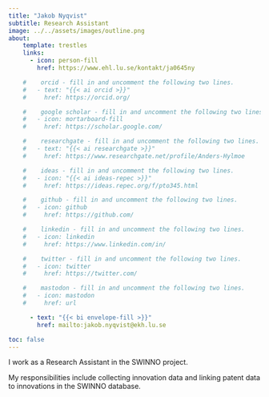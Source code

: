 ```yaml
---
title: "Jakob Nyqvist"
subtitle: Research Assistant
image: ../../assets/images/outline.png
about:
    template: trestles
    links:
      - icon: person-fill
        href: https://www.ehl.lu.se/kontakt/ja0645ny

    #    orcid - fill in and uncomment the following two lines.
    #   - text: "{{< ai orcid >}}"
    #     href: https://orcid.org/

    #    google scholar - fill in and uncomment the following two lines.
    #   - icon: mortarboard-fill
    #     href: https://scholar.google.com/

    #    researchgate - fill in and uncomment the following two lines.
    #   - text: "{{< ai researchgate >}}"
    #     href: https://www.researchgate.net/profile/Anders-Hylmoe

    #    ideas - fill in and uncomment the following two lines.
    #   - icon: "{{< ai ideas-repec >}}"
    #     href: https://ideas.repec.org/f/pto345.html

    #    github - fill in and uncomment the following two lines.
    #   - icon: github
    #     href: https://github.com/

    #    linkedin - fill in and uncomment the following two lines.
    #   - icon: linkedin
    #     href: https://www.linkedin.com/in/

    #    twitter - fill in and uncomment the following two lines.
    #   - icon: twitter
    #     href: https://twitter.com/

    #    mastodon - fill in and uncomment the following two lines.
    #   - icon: mastodon
    #     href: url

      - text: "{{< bi envelope-fill >}}"
        href: mailto:jakob.nyqvist@ekh.lu.se

toc: false
---
```


:::{.text-bigger}

I work as a Research Assistant in the SWINNO project.

My responsibilities include collecting innovation data and linking patent data
to innovations in the SWINNO database.
:::
